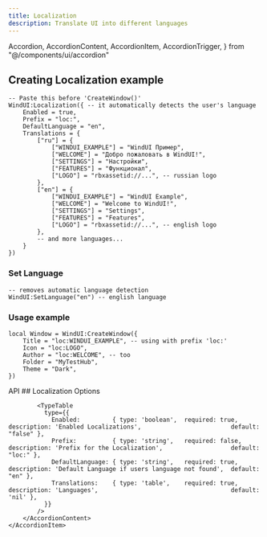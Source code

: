 ```yaml
---
title: Localization
description: Translate UI into different languages
---
```



  Accordion,
  AccordionContent,
  AccordionItem,
  AccordionTrigger,
} from "@/components/ui/accordion"



## Creating Localization example
```luau
-- Paste this before 'CreateWindow()'
WindUI:Localization({ -- it automatically detects the user's language 
    Enabled = true,
    Prefix = "loc:",
    DefaultLanguage = "en",
    Translations = {
        ["ru"] = {
            ["WINDUI_EXAMPLE"] = "WindUI Пример",
            ["WELCOME"] = "Добро пожаловать в WindUI!",
            ["SETTINGS"] = "Настройки",
            ["FEATURES"] = "Функционал",
            ["LOGO"] = "rbxassetid://...", -- russian logo
        },
        ["en"] = {
            ["WINDUI_EXAMPLE"] = "WindUI Example",
            ["WELCOME"] = "Welcome to WindUI!",
            ["SETTINGS"] = "Settings",
            ["FEATURES"] = "Features",
            ["LOGO"] = "rbxassetid://...", -- english logo
        },
        -- and more languages...
    }
})
```

### Set Language
```luau
-- removes automatic language detection
WindUI:SetLanguage("en") -- english language
```

### Usage example
```luau
local Window = WindUI:CreateWindow({
    Title = "loc:WINDUI_EXAMPLE", -- using with prefix 'loc:'
    Icon = "loc:LOGO",
    Author = "loc:WELCOME", -- too
    Folder = "MyTestHub",
    Theme = "Dark",
})

```


<Accordion type="single"  collapsible>
    <AccordionItem value="item-1">
        <AccordionTrigger>API</AccordionTrigger>
        <AccordionContent>
            ## Localization Options
            
            <TypeTable
              type={{
                Enabled:         { type: 'boolean',  required: true,    description: 'Enabled Localizations',                         default: "false" },
                Prefix:          { type: 'string',   required: false,   description: 'Prefix for the Localization',                   default: "loc:" },
                DefaultLanguage: { type: 'string',   required: true,    description: 'Default Language if users language not found',  default: "en" },
                Translations:    { type: 'table',    required: true,    description: 'Languages',                                     default: 'nil' },
              }}
            />
        </AccordionContent>
    </AccordionItem>
</Accordion>